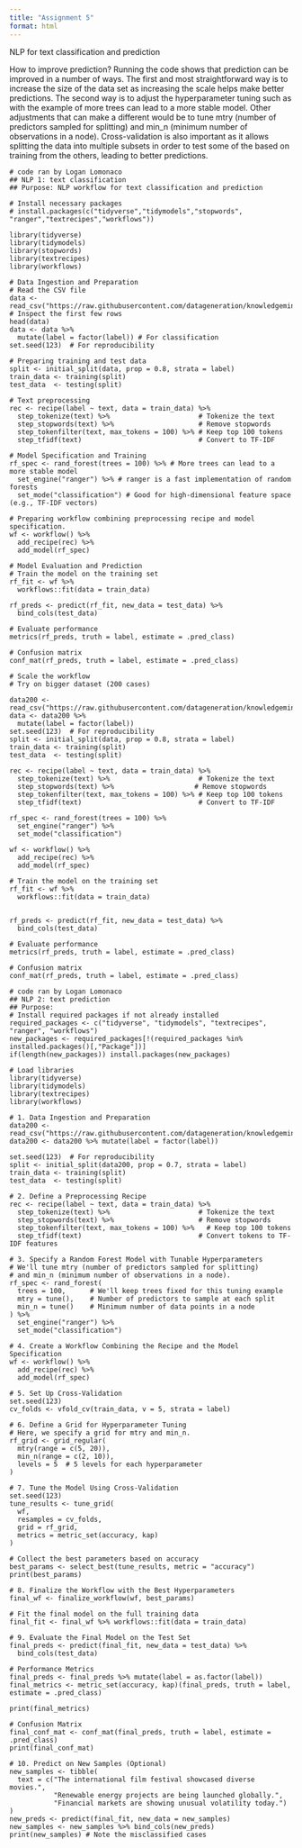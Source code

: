 ---
title: "Assignment 5"
format: html
---

NLP for text classification and prediction

How to improve prediction? Running the code shows that prediction can be improved in a number of ways. The first and most straightforward way is to increase the size of the data set as increasing the scale helps make better predictions. The second way is to adjust the hyperparameter tuning such as with the example of more trees can lead to a more stable model. Other adjustments that can make a different would be to tune mtry (number of predictors sampled for splitting) and min_n (minimum number of observations in a node). Cross-validation is also important as it allows splitting the data into multiple subsets in order to test some of the based on training from the others, leading to better predictions.

```         
# code ran by Logan Lomonaco
## NLP 1: text classification
## Purpose: NLP workflow for text classification and prediction

# Install necessary packages
# install.packages(c("tidyverse","tidymodels","stopwords", "ranger","textrecipes","workflows"))

library(tidyverse)
library(tidymodels)
library(stopwords)
library(textrecipes)
library(workflows)

# Data Ingestion and Preparation
# Read the CSV file
data <- read_csv("https://raw.githubusercontent.com/datageneration/knowledgemining/refs/heads/master/data/km_sample_corpus.csv")
# Inspect the first few rows
head(data)
data <- data %>%
  mutate(label = factor(label)) # For classification
set.seed(123)  # For reproducibility

# Preparing training and test data
split <- initial_split(data, prop = 0.8, strata = label)
train_data <- training(split)
test_data  <- testing(split)

# Text preprocessing
rec <- recipe(label ~ text, data = train_data) %>%
  step_tokenize(text) %>%                      # Tokenize the text
  step_stopwords(text) %>%                     # Remove stopwords
  step_tokenfilter(text, max_tokens = 100) %>% # Keep top 100 tokens
  step_tfidf(text)                             # Convert to TF-IDF

# Model Specification and Training
rf_spec <- rand_forest(trees = 100) %>% # More trees can lead to a more stable model
  set_engine("ranger") %>% # ranger is a fast implementation of random forests
  set_mode("classification") # Good for high-dimensional feature space (e.g., TF-IDF vectors)

# Preparing workflow combining preprocessing recipe and model specification.
wf <- workflow() %>%
  add_recipe(rec) %>%
  add_model(rf_spec)

# Model Evaluation and Prediction
# Train the model on the training set
rf_fit <- wf %>%
  workflows::fit(data = train_data)

rf_preds <- predict(rf_fit, new_data = test_data) %>%
  bind_cols(test_data)

# Evaluate performance
metrics(rf_preds, truth = label, estimate = .pred_class)

# Confusion matrix
conf_mat(rf_preds, truth = label, estimate = .pred_class)

# Scale the workflow
# Try on bigger dataset (200 cases)

data200 <- read_csv("https://raw.githubusercontent.com/datageneration/knowledgemining/refs/heads/master/data/km_sample_corpus_200.csv")
data <- data200 %>%
  mutate(label = factor(label))
set.seed(123)  # For reproducibility
split <- initial_split(data, prop = 0.8, strata = label)
train_data <- training(split)
test_data  <- testing(split)

rec <- recipe(label ~ text, data = train_data) %>%
  step_tokenize(text) %>%                      # Tokenize the text
  step_stopwords(text) %>%                    # Remove stopwords
  step_tokenfilter(text, max_tokens = 100) %>% # Keep top 100 tokens
  step_tfidf(text)                             # Convert to TF-IDF

rf_spec <- rand_forest(trees = 100) %>%
  set_engine("ranger") %>%
  set_mode("classification")

wf <- workflow() %>%
  add_recipe(rec) %>%
  add_model(rf_spec)

# Train the model on the training set
rf_fit <- wf %>%
  workflows::fit(data = train_data)


rf_preds <- predict(rf_fit, new_data = test_data) %>%
  bind_cols(test_data)

# Evaluate performance
metrics(rf_preds, truth = label, estimate = .pred_class)

# Confusion matrix
conf_mat(rf_preds, truth = label, estimate = .pred_class)
```

```         
# code ran by Logan Lomonaco
## NLP 2: text prediction
## Purpose: 
# Install required packages if not already installed
required_packages <- c("tidyverse", "tidymodels", "textrecipes", "ranger", "workflows")
new_packages <- required_packages[!(required_packages %in% installed.packages()[,"Package"])]
if(length(new_packages)) install.packages(new_packages)

# Load libraries
library(tidyverse)
library(tidymodels)
library(textrecipes)
library(workflows)

# 1. Data Ingestion and Preparation
data200 <- read_csv("https://raw.githubusercontent.com/datageneration/knowledgemining/refs/heads/master/data/km_sample_corpus_200.csv")
data200 <- data200 %>% mutate(label = factor(label))

set.seed(123)  # For reproducibility
split <- initial_split(data200, prop = 0.7, strata = label)
train_data <- training(split)
test_data  <- testing(split)

# 2. Define a Preprocessing Recipe
rec <- recipe(label ~ text, data = train_data) %>%
  step_tokenize(text) %>%                      # Tokenize the text
  step_stopwords(text) %>%                     # Remove stopwords
  step_tokenfilter(text, max_tokens = 100) %>%   # Keep top 100 tokens
  step_tfidf(text)                             # Convert tokens to TF-IDF features

# 3. Specify a Random Forest Model with Tunable Hyperparameters
# We'll tune mtry (number of predictors sampled for splitting)
# and min_n (minimum number of observations in a node).
rf_spec <- rand_forest(
  trees = 100,      # We'll keep trees fixed for this tuning example
  mtry = tune(),    # Number of predictors to sample at each split
  min_n = tune()    # Minimum number of data points in a node
) %>%
  set_engine("ranger") %>%
  set_mode("classification")

# 4. Create a Workflow Combining the Recipe and the Model Specification
wf <- workflow() %>%
  add_recipe(rec) %>%
  add_model(rf_spec)

# 5. Set Up Cross-Validation
set.seed(123)
cv_folds <- vfold_cv(train_data, v = 5, strata = label)

# 6. Define a Grid for Hyperparameter Tuning
# Here, we specify a grid for mtry and min_n.
rf_grid <- grid_regular(
  mtry(range = c(5, 20)),
  min_n(range = c(2, 10)),
  levels = 5  # 5 levels for each hyperparameter
)

# 7. Tune the Model Using Cross-Validation
set.seed(123)
tune_results <- tune_grid(
  wf,
  resamples = cv_folds,
  grid = rf_grid,
  metrics = metric_set(accuracy, kap)
)

# Collect the best parameters based on accuracy
best_params <- select_best(tune_results, metric = "accuracy")
print(best_params)

# 8. Finalize the Workflow with the Best Hyperparameters
final_wf <- finalize_workflow(wf, best_params)

# Fit the final model on the full training data
final_fit <- final_wf %>% workflows::fit(data = train_data)

# 9. Evaluate the Final Model on the Test Set
final_preds <- predict(final_fit, new_data = test_data) %>%
  bind_cols(test_data)

# Performance Metrics
final_preds <- final_preds %>% mutate(label = as.factor(label))
final_metrics <- metric_set(accuracy, kap)(final_preds, truth = label, estimate = .pred_class)

print(final_metrics)

# Confusion Matrix
final_conf_mat <- conf_mat(final_preds, truth = label, estimate = .pred_class)
print(final_conf_mat)

# 10. Predict on New Samples (Optional)
new_samples <- tibble(
  text = c("The international film festival showcased diverse movies.",
           "Renewable energy projects are being launched globally.",
           "Financial markets are showing unusual volatility today.")
)
new_preds <- predict(final_fit, new_data = new_samples)
new_samples <- new_samples %>% bind_cols(new_preds)
print(new_samples) # Note the misclassified cases
```

